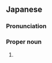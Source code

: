 ==Japanese==
{{ja-kanjitab|たく|ろう}}

===Pronunciation===
{{ja-pron|たくろう}}

===Proper noun===
{{ja-pos|proper|たくろう}}

# {{given name|male|lang=ja|sort=たくろう}}